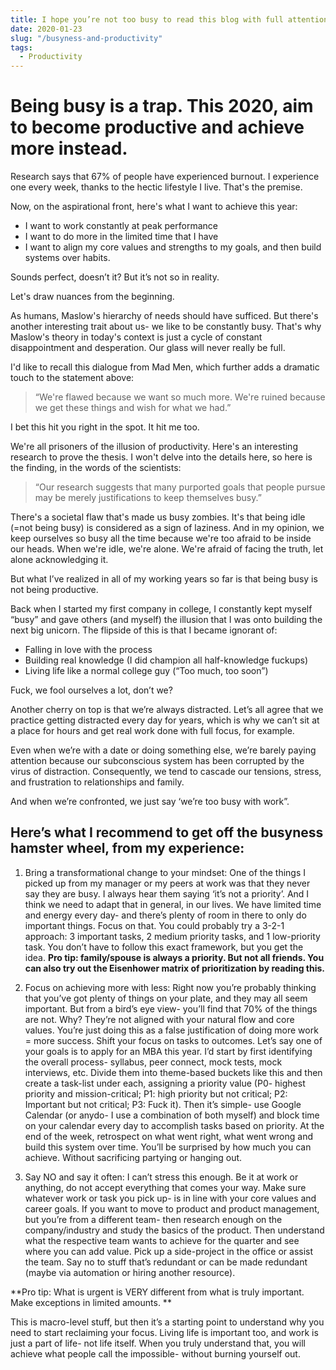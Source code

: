 ```yaml
---
title: I hope you’re not too busy to read this blog with full attention
date: 2020-01-23
slug: "/busyness-and-productivity"
tags:
  - Productivity
---
```


# Being busy is a trap. This 2020, aim to become productive and achieve more instead. 

Research says that 67% of people have experienced burnout. I experience one every week, thanks to the hectic lifestyle I live. That's the premise.

Now, on the aspirational front, here's what I want to achieve this year:

- I want to work constantly at peak performance
- I want to do more in the limited time that I have
- I want to align my core values and strengths to my goals, and then build systems over habits.

Sounds perfect, doesn’t it? But it’s not so in reality. 

Let's draw nuances from the beginning.

As humans, Maslow's hierarchy of needs should have sufficed. But there's another interesting trait about us- we like to be constantly busy. That's why Maslow's theory in today's context is just a cycle of constant disappointment and desperation. Our glass will never really be full.

I'd like to recall this dialogue from Mad Men, which further adds a dramatic touch to the statement above:

> “We're flawed because we want so much more. We're ruined because we get these things and wish for what we had.”

I bet this hit you right in the spot. It hit me too.

We're all prisoners of the illusion of productivity. Here's an interesting research to prove the thesis. I won't delve into the details here, so here is the finding, in the words of the scientists:

> “Our research suggests that many purported goals that people pursue may be merely justifications to keep themselves busy.”

There's a societal flaw that's made us busy zombies. It's that being idle (=not being busy) is considered as a sign of laziness. And in my opinion, we keep ourselves so busy all the time because we're too afraid to be inside our heads. When we're idle, we're alone. We're afraid of facing the truth, let alone acknowledging it.

But what I’ve realized in all of my working years so far is that being busy is not being productive. 

Back when I started my first company in college, I constantly kept myself “busy” and gave others (and myself) the illusion that I was onto building the next big unicorn. The flipside of this is that I became ignorant of:
- Falling in love with the process 
- Building real knowledge (I did champion all half-knowledge fuckups)
- Living life like a normal college guy (“Too much, too soon”)

Fuck, we fool ourselves a lot, don’t we? 

Another cherry on top is that we’re always distracted. Let’s all agree that we practice getting distracted every day for years, which is why we can’t sit at a place for hours and get real work done with full focus, for example. 

Even when we’re with a date or doing something else, we’re barely paying attention because our subconscious system has been corrupted by the virus of distraction. Consequently, we tend to cascade our tensions, stress, and frustration to relationships and family. 

And when we’re confronted, we just say ‘we’re too busy with work”.  

## Here’s what I recommend to get off the busyness hamster wheel, from my experience:

1. Bring a transformational change to your mindset: One of the things I picked up from my manager or my peers at work was that they never say they are busy. I always hear them saying ‘it’s not a priority’. And I think we need to adapt that in general, in our lives. We have limited time and energy every day- and there’s plenty of room in there to only do important things. Focus on that. You could probably try a 3-2-1 approach: 3 important tasks, 2 medium priority tasks, and 1 low-priority task. You don’t have to follow this exact framework, but you get the idea. **Pro tip: family/spouse is always a priority. But not all friends. You can also try out the Eisenhower matrix of prioritization by reading this.**

2. Focus on achieving more with less: Right now you’re probably thinking that you’ve got plenty of things on your plate, and they may all seem important. But from a bird’s eye view- you’ll find that 70% of the things are not. Why? They’re not aligned with your natural flow and core values. You’re just doing this as a false justification of doing more work = more success. 
Shift your focus on tasks to outcomes. Let’s say one of your goals is to apply for an MBA this year. I’d start by first identifying the overall process- syllabus, peer connect, mock tests, mock interviews, etc. Divide them into theme-based buckets like this and then create a task-list under each, assigning a priority value (P0- highest priority and mission-critical; P1: high priority but not critical; P2: Important but not critical; P3: Fuck it). Then it’s simple- use Google Calendar (or anydo- I use a combination of both myself) and block time on your calendar every day to accomplish tasks based on priority. At the end of the week, retrospect on what went right, what went wrong and build this system over time. You’ll be surprised by how much you can achieve. Without sacrificing partying or hanging out. 

3. Say NO and say it often: I can’t stress this enough. Be it at work or anything, do not accept everything that comes your way. Make sure whatever work or task you pick up- is in line with your core values and career goals. If you want to move to product and product management, but you’re from a different team- then research enough on the company/industry and study the basics of the product. Then understand what the respective team wants to achieve for the quarter and see where you can add value. Pick up a side-project in the office or assist the team. Say no to stuff that’s redundant or can be made redundant (maybe via automation or hiring another resource). 

**Pro tip: What is urgent is VERY different from what is truly important. Make exceptions in limited amounts. **

This is macro-level stuff, but then it’s a starting point to understand why you need to start reclaiming your focus. Living life is important too, and work is just a part of life- not life itself. When you truly understand that, you will achieve what people call the impossible- without burning yourself out. 
